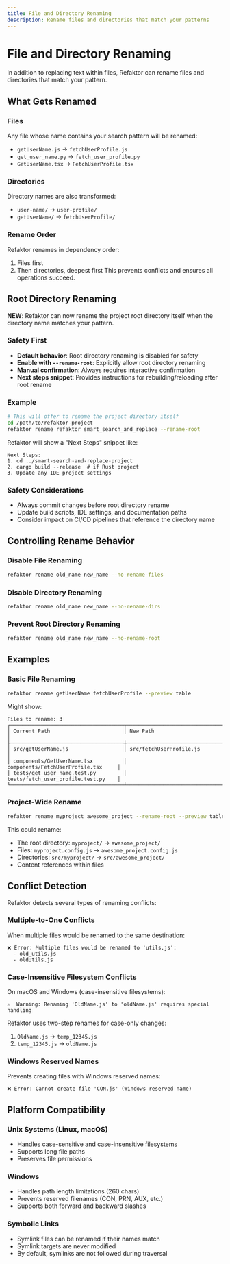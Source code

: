 ```yaml
---
title: File and Directory Renaming
description: Rename files and directories that match your patterns
---
```


# File and Directory Renaming

In addition to replacing text within files, Refaktor can rename files and directories that match your pattern.

## What Gets Renamed

### Files
Any file whose name contains your search pattern will be renamed:
- `getUserName.js` → `fetchUserProfile.js`
- `get_user_name.py` → `fetch_user_profile.py` 
- `GetUserName.tsx` → `FetchUserProfile.tsx`

### Directories
Directory names are also transformed:
- `user-name/` → `user-profile/`
- `getUserName/` → `fetchUserProfile/`

### Rename Order
Refaktor renames in dependency order:
1. Files first
2. Then directories, deepest first
This prevents conflicts and ensures all operations succeed.

## Root Directory Renaming

**NEW**: Refaktor can now rename the project root directory itself when the directory name matches your pattern.

### Safety First
- **Default behavior**: Root directory renaming is disabled for safety
- **Enable with `--rename-root`**: Explicitly allow root directory renaming
- **Manual confirmation**: Always requires interactive confirmation
- **Next steps snippet**: Provides instructions for rebuilding/reloading after root rename

### Example

```bash
# This will offer to rename the project directory itself
cd /path/to/refaktor-project
refaktor rename refaktor smart_search_and_replace --rename-root
```

Refaktor will show a "Next Steps" snippet like:
```
Next Steps:
1. cd ../smart-search-and-replace-project
2. cargo build --release  # if Rust project
3. Update any IDE project settings
```

### Safety Considerations
- Always commit changes before root directory rename
- Update build scripts, IDE settings, and documentation paths
- Consider impact on CI/CD pipelines that reference the directory name

## Controlling Rename Behavior

### Disable File Renaming
```bash
refaktor rename old_name new_name --no-rename-files
```

### Disable Directory Renaming
```bash
refaktor rename old_name new_name --no-rename-dirs
```

### Prevent Root Directory Renaming
```bash
refaktor rename old_name new_name --no-rename-root
```

## Examples

### Basic File Renaming
```bash
refaktor rename getUserName fetchUserProfile --preview table
```

Might show:
```
Files to rename: 3
┌─────────────────────────────────────┬─────────────────────────────────────┐
│ Current Path                        │ New Path                            │
├─────────────────────────────────────┼─────────────────────────────────────┤
│ src/getUserName.js                  │ src/fetchUserProfile.js             │
│ components/GetUserName.tsx          │ components/FetchUserProfile.tsx     │
│ tests/get_user_name.test.py         │ tests/fetch_user_profile.test.py    │
└─────────────────────────────────────┴─────────────────────────────────────┘
```

### Project-Wide Rename
```bash
refaktor rename myproject awesome_project --rename-root --preview table
```

This could rename:
- The root directory: `myproject/` → `awesome_project/`
- Files: `myproject.config.js` → `awesome_project.config.js`
- Directories: `src/myproject/` → `src/awesome_project/`
- Content references within files

## Conflict Detection

Refaktor detects several types of renaming conflicts:

### Multiple-to-One Conflicts
When multiple files would be renamed to the same destination:
```
❌ Error: Multiple files would be renamed to 'utils.js':
  - old_utils.js
  - oldUtils.js
```

### Case-Insensitive Filesystem Conflicts
On macOS and Windows (case-insensitive filesystems):
```
⚠️  Warning: Renaming 'OldName.js' to 'oldName.js' requires special handling
```

Refaktor uses two-step renames for case-only changes:
1. `OldName.js` → `temp_12345.js`
2. `temp_12345.js` → `oldName.js`

### Windows Reserved Names
Prevents creating files with Windows reserved names:
```
❌ Error: Cannot create file 'CON.js' (Windows reserved name)
```

## Platform Compatibility

### Unix Systems (Linux, macOS)
- Handles case-sensitive and case-insensitive filesystems
- Supports long file paths
- Preserves file permissions

### Windows
- Handles path length limitations (260 chars)
- Prevents reserved filenames (CON, PRN, AUX, etc.)
- Supports both forward and backward slashes

### Symbolic Links
- Symlink files can be renamed if their names match
- Symlink targets are never modified
- By default, symlinks are not followed during traversal
